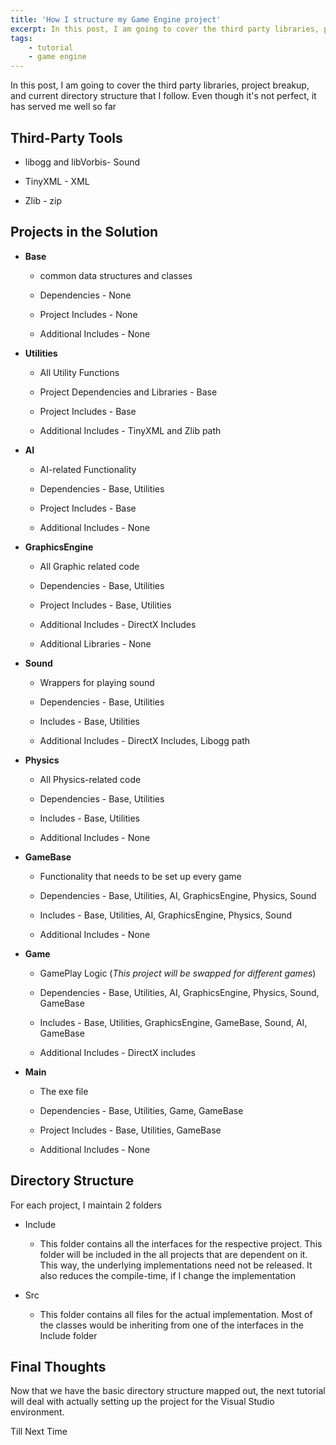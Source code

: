 ```yaml
---
title: 'How I structure my Game Engine project'
excerpt: In this post, I am going to cover the third party libraries, project breakup, and current directory structure that I follow.
tags:
    - tutorial
    - game engine
---
```


In this post, I am going to cover the third party libraries, project breakup, and current directory structure that I follow. Even though it's not perfect, it has served me well so far

## Third-Party Tools

-   libogg and libVorbis- Sound

-   TinyXML - XML

-   Zlib - zip

## Projects in the Solution

-   **Base**

    -   common data structures and classes

    -   Dependencies - None

    -   Project Includes - None

    -   Additional Includes - None

-   **Utilities**

    -   All Utility Functions

    -   Project Dependencies and Libraries - Base

    -   Project Includes - Base

    -   Additional Includes - TinyXML and Zlib path

-   **AI**

    -   AI-related Functionality

    -   Dependencies - Base, Utilities

    -   Project Includes - Base

    -   Additional Includes - None

-   **GraphicsEngine**

    -   All Graphic related code

    -   Dependencies - Base, Utilities

    -   Project Includes - Base, Utilities

    -   Additional Includes - DirectX Includes

    -   Additional Libraries - None

-   **Sound**

    -   Wrappers for playing sound

    -   Dependencies - Base, Utilities

    -   Includes - Base, Utilities

    -   Additional Includes - DirectX Includes, Libogg path

-   **Physics**

    -   All Physics-related code

    -   Dependencies - Base, Utilities

    -   Includes - Base, Utilities

    -   Additional Includes - None

-   **GameBase**

    -   Functionality that needs to be set up every game

    -   Dependencies - Base, Utilities, AI, GraphicsEngine, Physics, Sound

    -   Includes - Base, Utilities, AI, GraphicsEngine, Physics, Sound

    -   Additional Includes - None

-   **Game**

    -   GamePlay Logic (_This project will be swapped for different games_)

    -   Dependencies - Base, Utilities, AI, GraphicsEngine, Physics, Sound, GameBase

    -   Includes - Base, Utilities, GraphicsEngine, GameBase, Sound, AI, GameBase

    -   Additional Includes - DirectX includes

-   **Main**

    -   The exe file

    -   Dependencies - Base, Utilities, Game, GameBase

    -   Project Includes - Base, Utilities, GameBase

    -   Additional Includes - None

## Directory Structure

For each project, I maintain 2 folders

-   Include

    -   This folder contains all the interfaces for the respective project. This folder will be included in the all projects that are dependent on it. This way, the underlying implementations need not be released. It also reduces the compile-time, if I change the implementation

-   Src

    -   This folder contains all files for the actual implementation. Most of the classes would be inheriting from one of the interfaces in the Include folder

## Final Thoughts

Now that we have the basic directory structure mapped out, the next tutorial will deal with actually setting up the project for the Visual Studio environment.

Till Next Time
